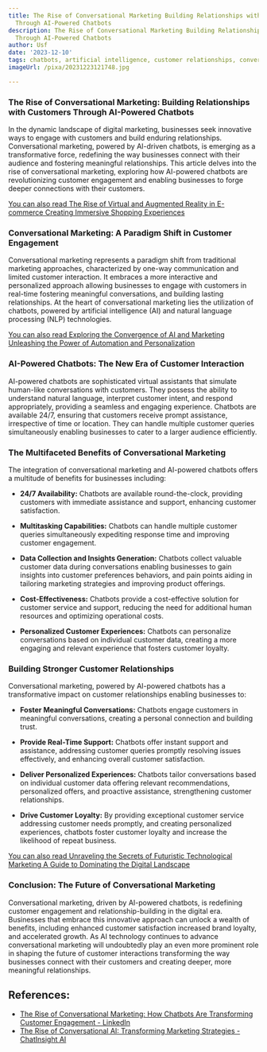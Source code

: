 ```yaml
---
title: The Rise of Conversational Marketing Building Relationships with Customers
  Through AI-Powered Chatbots
description: The Rise of Conversational Marketing Building Relationships with Customers
  Through AI-Powered Chatbots
author: Usf
date: '2023-12-10'
tags: chatbots, artificial intelligence, customer relationships, conversational marketing
imageUrl: /pixa/20231223121748.jpg

---
```

### The Rise of Conversational Marketing:  Building Relationships  with Customers Through AI-Powered Chatbots

In the dynamic landscape of digital marketing, businesses seek innovative ways  to engage with customers and build enduring relationships. Conversational marketing, powered by AI-driven chatbots, is emerging as  a transformative force, redefining the way businesses connect with their  audience and fostering  meaningful relationships. This article delves into the rise of conversational marketing, exploring how AI-powered chatbots are revolutionizing customer engagement and enabling businesses to forge deeper connections  with their  customers.

[You can also read The Rise of  Virtual and Augmented Reality in E-commerce Creating Immersive Shopping Experiences](The%20Rise%20of%20Virtual%20and%20Augmented%20Reality%20in%20E-commerce%20Creating%20Immersive%20Shopping%20Experiences)


### Conversational Marketing:  A Paradigm Shift in Customer Engagement

Conversational marketing represents a paradigm shift from traditional marketing approaches, characterized by one-way communication and limited customer  interaction.  It embraces a more interactive and  personalized approach allowing businesses to engage with customers in real-time fostering meaningful conversations, and building lasting relationships. At the heart of conversational marketing lies the utilization of chatbots, powered by artificial intelligence (AI) and natural language processing (NLP) technologies.

[You can also read Exploring the Convergence of AI and Marketing Unleashing the Power  of Automation and Personalization](Exploring%20the%20Convergence%20of%20AI%20and%20Marketing%20Unleashing%20the%20Power%20of%20Automation%20and%20Personalization)


### AI-Powered Chatbots: The New Era of Customer Interaction

AI-powered chatbots are sophisticated virtual assistants that simulate human-like conversations with customers. They possess the  ability  to understand natural language,  interpret customer  intent, and  respond appropriately, providing a seamless and engaging experience. Chatbots are available 24/7, ensuring that customers receive prompt assistance, irrespective of  time  or location. They can  handle multiple customer queries simultaneously enabling businesses to  cater to a larger audience efficiently.

### The Multifaceted Benefits of Conversational Marketing

The integration of conversational marketing and AI-powered chatbots  offers a multitude of benefits for  businesses including:

- **24/7 Availability:**  Chatbots are available  round-the-clock, providing customers with immediate assistance and support, enhancing customer satisfaction.

- **Multitasking Capabilities:** Chatbots can handle multiple  customer queries simultaneously expediting response time and improving  customer engagement.

- **Data Collection and  Insights Generation:** Chatbots collect valuable customer  data  during conversations enabling businesses to gain  insights into customer preferences behaviors, and pain points aiding in tailoring marketing strategies and improving product offerings.

-  **Cost-Effectiveness:** Chatbots  provide  a cost-effective solution for customer service and support, reducing  the need for additional human resources and optimizing operational  costs.

- **Personalized Customer Experiences:** Chatbots can personalize conversations based on individual  customer data, creating a more engaging and relevant experience  that fosters customer loyalty.

### Building Stronger Customer Relationships

Conversational marketing, powered by AI-powered chatbots has a transformative  impact on customer relationships  enabling  businesses to:

-  **Foster Meaningful Conversations:** Chatbots engage customers in meaningful conversations, creating a personal connection and building trust.

- **Provide Real-Time Support:** Chatbots offer instant support and assistance, addressing customer queries promptly resolving issues effectively, and enhancing overall customer satisfaction.

- **Deliver Personalized Experiences:** Chatbots tailor conversations based on individual  customer data offering relevant recommendations, personalized offers, and  proactive assistance, strengthening customer relationships.

- **Drive Customer  Loyalty:** By providing exceptional customer service addressing customer needs promptly, and  creating personalized experiences,  chatbots foster customer loyalty and increase the likelihood of repeat  business.

[You can also read Unraveling the Secrets of Futuristic Technological Marketing A Guide to Dominating the Digital Landscape](Unraveling%20the%20Secrets%20of%20Futuristic%20Technological%20Marketing%20A%20Guide%20to%20Dominating%20the%20Digital%20Landscape)


### Conclusion: The Future of Conversational Marketing

Conversational marketing, driven by AI-powered chatbots, is redefining customer engagement and relationship-building in the  digital era. Businesses that embrace this innovative approach  can unlock a wealth of benefits, including enhanced customer satisfaction  increased brand loyalty, and accelerated growth. As  AI technology continues to advance conversational marketing will undoubtedly play an even more prominent role in shaping  the future of customer interactions transforming the  way businesses connect  with their customers and creating deeper, more meaningful  relationships.

## References:
- [The Rise of Conversational Marketing: How Chatbots Are Transforming Customer Engagement - LinkedIn](https://www.linkedin.com/pulse/rise-conversational-marketing-how-chatbots-customer-engagement-jain)
- [The Rise of Conversational AI: Transforming Marketing Strategies - ChatInsight AI](https://www.chatinsight.ai/chatbots/conversational-ai-marketing/)
